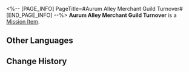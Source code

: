 <%-- [PAGE_INFO]
PageTitle=#Aurum Alley Merchant Guild Turnover#
[END_PAGE_INFO] --%>
{{Item Infobox
|id          = 140252
|image       = Item Aurum Alley Merchant Guild Turnover.png
|type        = Mission Item
|invCategory = Missions
|rarity      = 3
|effect      = 
|description = The most tangible achievement of the Aurum Alley revival project. It demonstrates that the Alley still has plenty of life in it.
}}
'''Aurum Alley Merchant Guild Turnover''' is a [[Mission Item]].

==Other Languages==
{{Other Languages
|en   = Aurum Alley Merchant Guild Turnover
|zhs  = 金人巷商会营业额
|zht  = 金人巷商會營業額
|ja   = 金人巷商会の売上高
|ko   = 금 조각상 거리 상회 매출
|es   = Transacción comercial del gremio del Callejón Aurum
|fr   = Chiffre d'affaires de la Guilde des commerçants de l'allée des Aurums
|ru   = Оборот торговой гильдии Переулка ауруматонов
|th   = ยอดรายได้ของสมาคมการค้าแห่งตรอก Aurum
|vi   = Doanh Thu Thương Hội Phố Kim Nhân
|de   = Umsatz der Handelsgilde der Aurum-Allee
|id   = Omset Serikat Dagang Aurum Alley
|pt   = Faturamento da Guilda de Comerciantes do Beco Aurum
}}

==Change History==
{{Change History|2.0}}